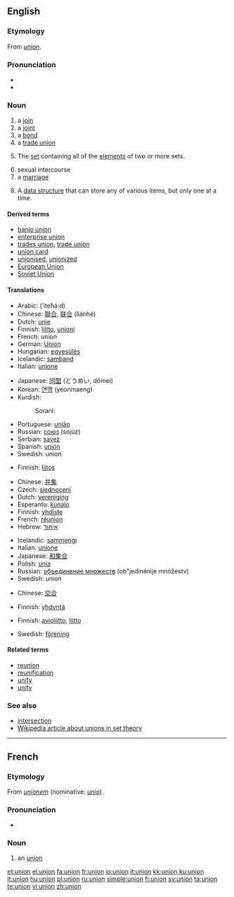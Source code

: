 {{wikipedia|dab=Union}}
{{also|Union|the Union}}
==English==

===Etymology===
From {{etyl|fro}} ''[[#French|union]]''.

===Pronunciation===
* {{IPA|/juːŋjən/}}
* {{audio|en-us-union.ogg|Audio (US)}}

===Noun===
{{en-noun}}

# a [[join]]
# a [[joint]]
# a [[bond]]
# a [[trade union]]
# {{settheory}} The [[set]] containing all of the [[element]]s of two or more sets.
# sexual intercourse
# a [[marriage]]
# {{computing}} A [[data structure]] that can store any of various items, but only one at a time.

====Derived terms====
* [[banjo union]]
* [[enterprise union]]
* [[trades union]], [[trade union]]
* [[union card]]
* [[unionised]], [[unionized]]<!--in a union-->
* [[European Union]]
* [[Soviet Union]]

====Translations====
{{trans-top|join}}
* Arabic: {{Arab|[[اتحاد]]}} (’iteħá:d) {{m}}
* Chinese: [[聯合]], [[联合]] (liánhé)
* Dutch: [[unie]]
* Finnish: [[liitto]], [[unioni]]
* French: union {{f}}
* German: [[Union]] {{f}}
* Hungarian: [[egyesülés]]
* Icelandic: [[samband]]
* Italian: [[unione]] {{f}}
{{trans-mid}}
* Japanese: [[同盟]] (どうめい, dōmei)
* Korean: [[연맹]] (yeonmaeng)
* Kurdish:
*: Sorani: {{t|ku|یه‌کێتی|tr=yekéti|sc=KUchar}}
* Portuguese: [[união]] {{f}}
* Russian: [[союз]] (sojúz) {{m}}
* Serbian: [[savez]] {{m}}
* Spanish: [[unión]] {{f}}
* Swedish: union
{{trans-bottom}}

{{trans-top|joint}}
* Finnish: [[liitos]]
{{trans-mid}}
{{trans-bottom}}

{{trans-top|bond}}
{{trans-mid}}
{{trans-bottom}}

{{trans-see|[[trade union]]}}

{{trans-top|in set theory}}
* Chinese: [[并集]]
* Czech: [[sjednocení]] {{n}}
* Dutch: [[vereniging]]
* Esperanto: [[kunaĵo]]
* Finnish: [[yhdiste]]
* French: [[réunion]] {{f}}<!--sic: not "union"-->
* Hebrew: [[איחוד]]
{{trans-mid}}
* Icelandic: [[sammengi]]
* Italian: [[unione]] {{f}}
* Japanese: [[和集合]]
* Polish: [[unia]] {{f}}
* Russian: [[объединение множеств]] (ob"jedinénije mnóžestv) {{n}}
* Swedish: union
{{trans-bottom}}

{{trans-top|sexual intercourse}}
* Chinese: [[交合]]
{{trans-mid}}
* Finnish: [[yhdyntä]]
{{trans-bottom}}

{{trans-top|marriage}}
* Finnish: [[avioliitto]], [[liitto]]
{{trans-mid}}
* Swedish: [[förening]] {{c}}
{{trans-bottom}}

====Related terms====
* [[reunion]]
* [[reunification]]
* [[unify]]
* [[unity]]

===See also===
* [[intersection]]<!--in set theory-->
* [[w:union_(set theory)|Wikipedia article about unions in set theory]]

----

==French==

===Etymology===
From {{LL.}} ''[[unionem]]'' (nominative: ''[[unio]]'').

===Pronunciation===
* {{audio|Fr-union.ogg|audio}}

===Noun===
{{fr-noun|f}}

# an [[#Noun|union]]

[[et:union]]
[[el:union]]
[[fa:union]]
[[fr:union]]
[[io:union]]
[[it:union]]
[[kk:union]]
[[ku:union]]
[[lt:union]]
[[hu:union]]
[[pl:union]]
[[ru:union]]
[[simple:union]]
[[fi:union]]
[[sv:union]]
[[ta:union]]
[[te:union]]
[[vi:union]]
[[zh:union]]